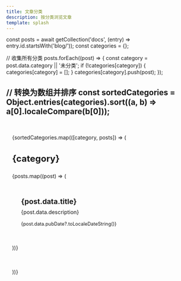 ```yaml
---
title: 文章分类
description: 按分类浏览文章
template: splash
---
```



const posts = await getCollection('docs', (entry) => entry.id.startsWith('blog/'));
const categories = {};

// 收集所有分类
posts.forEach((post) => {
  const category = post.data.category || '未分类';
  if (!categories[category]) {
    categories[category] = [];
  }
  categories[category].push(post);
});

// 转换为数组并排序
const sortedCategories = Object.entries(categories).sort((a, b) => a[0].localeCompare(b[0]));
---

<div class="categories-container">
  {sortedCategories.map(([category, posts]) => (
    <div class="category-section">
      <h2>{category}</h2>
      <div class="posts-grid">
        {posts.map((post) => (
          <a href={post.slug} class="post-card">
            <h3>{post.data.title}</h3>
            <p>{post.data.description}</p>
            <div class="post-meta">
              <time datetime={post.data.pubDate?.toISOString()}>
                {post.data.pubDate?.toLocaleDateString()}
              </time>
            </div>
          </a>
        ))}
      </div>
    </div>
  ))}
</div>

<style>
  .categories-container {
    max-width: var(--sl-content-width);
    margin: 0 auto;
    padding: 2rem 1rem;
  }

  .category-section {
    margin-bottom: 3rem;
  }

  .category-section h2 {
    font-size: 1.5rem;
    margin-bottom: 1rem;
    padding-bottom: 0.5rem;
    border-bottom: 1px solid var(--sl-color-gray-5);
  }

  .posts-grid {
    display: grid;
    grid-template-columns: repeat(auto-fill, minmax(300px, 1fr));
    gap: 1.5rem;
  }

  .post-card {
    background: var(--sl-color-bg);
    border: 1px solid var(--sl-color-gray-5);
    border-radius: 0.5rem;
    padding: 1.5rem;
    text-decoration: none;
    color: var(--sl-color-text);
    transition: all 0.2s ease;
  }

  .post-card:hover {
    transform: translateY(-2px);
    box-shadow: 0 4px 12px rgba(0, 0, 0, 0.1);
  }

  .post-card h3 {
    margin: 0 0 0.5rem;
    font-size: 1.2rem;
  }

  .post-card p {
    margin: 0 0 1rem;
    color: var(--sl-color-text-accent);
    font-size: 0.9rem;
  }

  .post-meta {
    font-size: 0.8rem;
    color: var(--sl-color-gray-3);
  }

  @media (max-width: 768px) {
    .posts-grid {
      grid-template-columns: 1fr;
    }
  }
</style> 
